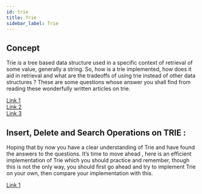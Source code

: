 ```yaml
---
id: trie
title: Trie
sidebar_label: Trie
---
```


## Concept
Trie is a tree based data structure used in a specific context of retrieval of some value, generally a string. So, how is a trie implemented, how does it aid in retrieval and what are the tradeoffs of using trie instead of other data structures ? These are some questions whose answer you shall find from reading these wonderfully written articles on trie.

[Link 1](https://medium.com/basecs/trying-to-understand-tries-3ec6bede0014)<br/>
[Link 2](https://www.techiedelight.com/trie-implementation-insert-search-delete/)<br/>
[Link 3](https://www.toptal.com/java/the-trie-a-neglected-data-structure)


## Insert, Delete and Search Operations on TRIE :
Hoping that by now you have a clear understanding of Trie and have found the answers to the questions. It’s time to move ahead , here is an efficient implementation of Trie which you should practice and remember, though this is not the only way, you should first go ahead and try to implement Trie on your own, then compare your implementation with this.

[Link 1](https://www.techiedelight.com/memory-efficient-trie-implementation-using-map-insert-search-delete/)

<br/>
<Tabs
	defaultValue="medium"
	values={[{label: "Medium", value: "medium"},{label: "Hard", value: "hard"},]}>
	<TabItem value="medium">
		<Question  list={[{name:"Shortest Unique Prefix",link:"https://www.interviewbit.com/problems/shortest-unique-prefix/"},]}/>
	</TabItem>
	<TabItem value="hard">
		<Question  list={[{name:"Hotel Reviews",link:"https://www.interviewbit.com/problems/hotel-reviews/"},{name:"Xor Between Two Arrays",link:"https://www.interviewbit.com/problems/xor-between-two-arrays/"},]}/>
	</TabItem>
	
</Tabs>
<br/>